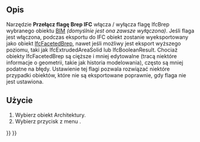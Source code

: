 <languages/>

{{Docnav/pl
|[[Arch_Check/pl|Sprawdź]]
|[[Arch_ToggleSubs/pl|Pokaż elementy odejmowane]]
|[[BIM_Workbench/pl|środowisko pracy BIM]]
|IconL=Arch_Check.svg
|IconR=Arch_ToggleSubs.svg
|IconC=Workbench_BIM.svg
}}

{{VeryImportantMessage|POLECENIE TO JEST CZĘŚCIĄ ZINTEGROWANEGO środowiska pracy [[BIM_Workbench/pl|BIM]] w V1.0<br>
Ta strona została zaktualizowana dla tej wersji.}}

{{GuiCommand/pl
|Name=Arch ToggleIfcBrepFlag
|Name/pl=BIM: Przełącz flagę Brep IFC
|MenuLocation=Narzędzia → Przełącz flagę Brep IFC
|Workbenches=[[BIM_Workbench/pl|BIM]]
|SeeAlso=[[Arch_IfcExplorer/pl|Przeglądarka IFC]], [[Arch_IFC/pl|IFC]]
}}

<span id="Description"></span>
==Opis==

Narzędzie '''Przełącz flagę Brep IFC''' włącza / wyłącza flagę IfcBrep wybranego obiektu [[BIM_Workbench/pl|BIM]] ''(domyślnie jest ona zawsze wyłączona)''. Jeśli flaga jest włączona, podczas eksportu do IFC obiekt zostanie wyeksportowany jako obiekt [http://www.buildingsmart-tech.org/ifc/IFC4/final/html/schema/ifcgeometricmodelresource/lexical/ifcfacetedbrep.htm IfcFacetedBrep], nawet jeśli możliwy jest eksport wyższego poziomu, taki jak IfcExtrudedAreaSolid lub IfcBooleanResult. Chociaż obiekty IfcFacetedBrep są cięższe i mniej edytowalne (tracą niektóre informacje o geometrii, takie jak historia modelowania), często są mniej podatne na błędy. Ustawienie tej flagi pozwala rozwiązać niektóre przypadki obiektów, które nie są eksportowane poprawnie, gdy flaga nie jest ustawiona.

<span id="Usage"></span>
==Użycie== 

# Wybierz obiekt Architektury.
# Wybierz przycisk z menu {{MenuCommand|Narzędzia → [[Image:Arch ToggleIfcBrepFlag.svg|16px]] Przełącz flagę Brep IFC}}.


{{Docnav/pl
|[[Arch_Check/pl|Sprawdź]]
|[[Arch_ToggleSubs/pl|Pokaż elementy odejmowane]]
|[[BIM_Workbench/pl|środowisko pracy BIM]]
|IconL=Arch_Check.svg
|IconR=Arch_ToggleSubs.svg
|IconC=Workbench_BIM.svg
}}

{{BIM_Tools_navi{{#translation:}}}}
{{Userdocnavi{{#translation:}}}}